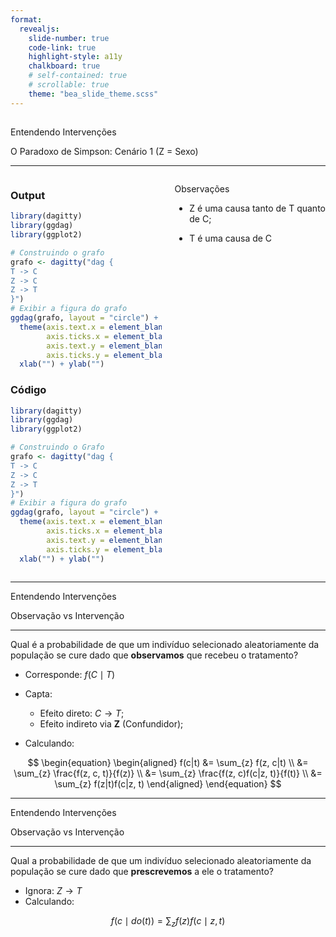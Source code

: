```yaml
---
format: 
  revealjs:
    slide-number: true
    code-link: true
    highlight-style: a11y
    chalkboard: true
    # self-contained: true
    # scrollable: true
    theme: "bea_slide_theme.scss"
---
```


##  {#intervencoes data-menu-title="Entendendo Intervenções"}

[Entendendo Intervenções]{.slide-title}

[O Paradoxo de Simpson: Cenário 1 (Z = Sexo)]{.custom-subtitle2}

<hr>

::: columns
::: {.column width="50%"}
::: panel-tabset
### Output

```r
library(dagitty)
library(ggdag)
library(ggplot2)

# Construindo o grafo
grafo <- dagitty("dag {
T -> C
Z -> C
Z -> T
}")
# Exibir a figura do grafo
ggdag(grafo, layout = "circle") +
  theme(axis.text.x = element_blank(),
        axis.ticks.x = element_blank(),
        axis.text.y = element_blank(),
        axis.ticks.y = element_blank()) +
  xlab("") + ylab("")

```

### Código

```r
library(dagitty)
library(ggdag)
library(ggplot2)

# Construindo o Grafo
grafo <- dagitty("dag {
T -> C
Z -> C
Z -> T
}")
# Exibir a figura do grafo
ggdag(grafo, layout = "circle") +
  theme(axis.text.x = element_blank(),
        axis.ticks.x = element_blank(),
        axis.text.y = element_blank(),
        axis.ticks.y = element_blank()) +
  xlab("") + ylab("")
```
:::
:::

::: {.column width="50%"}
::: sanchez-font
::: red-text
Observações
:::
:::

::: hr-red
:::

-   Z é uma causa tanto de T quanto de C;

-   T é uma causa de C
:::
:::

------------------------------------------------------------------------

[Entendendo Intervenções]{.slide-title}

[Observação vs Intervenção]{.custom-subtitle2}

<hr>

::: sanchez-font
::: red-text
Qual é a probabilidade de que um indivíduo selecionado aleatoriamente da população se cure dado que **observamos** que recebeu o tratamento?
:::
:::

::: body-text-s
-   Corresponde: $f(C \mid T)$

-   Capta:

    -   Efeito direto: $C \rightarrow T$;
    -   Efeito indireto via **Z** (Confundidor);

-   Calculando:

$$
\begin{equation}
\begin{aligned}
f(c|t) &= \sum_{z} f(z, c|t) \\
&= \sum_{z} \frac{f(z, c, t)}{f(z)} \\
&= \sum_{z} \frac{f(z, c)f(c|z, t)}{f(t)} \\
&= \sum_{z} f(z|t)f(c|z, t)
\end{aligned}
\end{equation}
$$
:::

------------------------------------------------------------------------

[Entendendo Intervenções]{.slide-title}

[Observação vs Intervenção]{.custom-subtitle2}

<hr>

::: sanchez-font
::: red-text
Qual a probabilidade de que um indivíduo selecionado aleatoriamente da população se cure dado que **prescrevemos** a ele o tratamento?
:::
:::


-   Ignora: $Z \rightarrow T$
-   Calculando:

$$
f(c \mid do(t)) = \sum_{z} f(z) f(c \mid z, t)
$$


